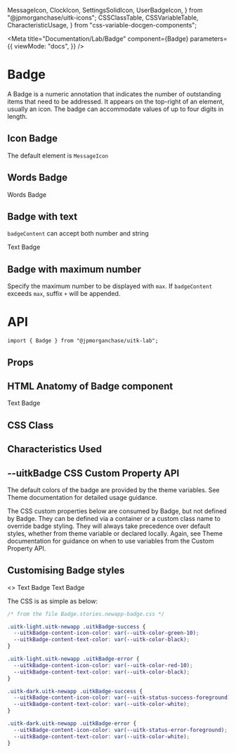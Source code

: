   MessageIcon,
  ClockIcon,
  SettingsSolidIcon,
  UserBadgeIcon,
} from "@jpmorganchase/uitk-icons";
  CSSClassTable,
  CSSVariableTable,
  CharacteristicUsage,
} from "css-variable-docgen-components";

<Meta
  title="Documentation/Lab/Badge"
  component={Badge}
  parameters={{
    viewMode: "docs",
  }}
/>

# Badge

A Badge is a numeric annotation that indicates the number of outstanding items that need to be addressed. It appears on the top-right of an element, usually an icon. The badge can accommodate values of up to four digits in length.

## Icon Badge

The default element is `MessageIcon`

<Canvas>
  <Story name="Default Badge">
    <Badge badgeContent={1} max={1000}>
      <MessageIcon />
    </Badge>
  </Story>
</Canvas>

## Words Badge

<Canvas>
  <Story name="Words Badge">
    <Badge badgeContent={10} max={1000}>
      Words Badge
    </Badge>
  </Story>
</Canvas>

## Badge with text

`badgeContent` can accept both number and string

<Canvas>
  <Story name="Text Badge">
    <Badge badgeContent="Text">Text Badge</Badge>
  </Story>
</Canvas>

## Badge with maximum number

Specify the maximum number to be displayed with `max`. If `badgeContent` exceeds `max`, suffix `+` will be appended.

<Canvas>
  <Story name="Badge with max number">
    <Badge badgeContent={150} max={99}>
      <UserBadgeIcon />
    </Badge>
  </Story>
</Canvas>

# API

```
import { Badge } from "@jpmorganchase/uitk-lab";
```

## Props

<ArgsTable of={Badge} />

## HTML Anatomy of Badge component

<Canvas>
  <ComponentAnatomy showLegend>
    <Badge badgeContent={1} max={100}>
      <ClockIcon />
    </Badge>
  </ComponentAnatomy>
  <ComponentAnatomy showLegend>
    <Badge badgeContent="Text">Text Badge</Badge>
  </ComponentAnatomy>
  <ComponentAnatomy showLegend>
    <Badge badgeContent={150} max={99}>
      <UserBadgeIcon />
    </Badge>
  </ComponentAnatomy>
</Canvas>

## CSS Class

<CSSClassTable of={Badge} />

## Characteristics Used

<CharacteristicUsage of={Badge} />

## --uitkBadge CSS Custom Property API

The default colors of the badge are provided by the theme variables. See Theme documentation for detailed usage guidance.

The CSS custom properties below are consumed by Badge, but not defined by Badge. They can be defined via a container or
a custom class name to override badge styling. They will always take precedence over default styles, whether from theme variable
or declared locally. Again, see Theme documentation for guidance on when to use variables from the Custom Property API.

<CSSVariableTable of={Badge} />

## Customising Badge styles

<Canvas>
  <Story name="Custom Badge Styling" decorators={[withFlexGap]}>
    <>
      <ToolkitProvider theme={["light", "newapp"]}>
        <Badge badgeContent={1} max={100} className="uitkBadge-success">
          <MessageIcon />
        </Badge>
      </ToolkitProvider>
      <ToolkitProvider theme={["light", "newapp"]}>
        <Badge badgeContent="Text" className="uitkBadge-error">
          Text Badge
        </Badge>
      </ToolkitProvider>
      <ToolkitProvider theme={["dark", "newapp"]}>
        <Badge badgeContent={1} max={100} className="uitkBadge-success">
          <MessageIcon />
        </Badge>
      </ToolkitProvider>
      <ToolkitProvider theme={["dark", "newapp"]}>
        <Badge badgeContent="Text" className="uitkBadge-error">
          Text Badge
        </Badge>
      </ToolkitProvider>
    </>
  </Story>
</Canvas>

The CSS is as simple as below:

```css
/* from the file Badge.stories.newapp-badge.css */

.uitk-light.uitk-newapp .uitkBadge-success {
  --uitkBadge-content-icon-color: var(--uitk-color-green-10);
  --uitkBadge-content-text-color: var(--uitk-color-black);
}

.uitk-light.uitk-newapp .uitkBadge-error {
  --uitkBadge-content-icon-color: var(--uitk-color-red-10);
  --uitkBadge-content-text-color: var(--uitk-color-black);
}

.uitk-dark.uitk-newapp .uitkBadge-success {
  --uitkBadge-content-icon-color: var(--uitk-status-success-foreground);
  --uitkBadge-content-text-color: var(--uitk-color-white);
}

.uitk-dark.uitk-newapp .uitkBadge-error {
  --uitkBadge-content-icon-color: var(--uitk-status-error-foreground);
  --uitkBadge-content-text-color: var(--uitk-color-white);
}
```
